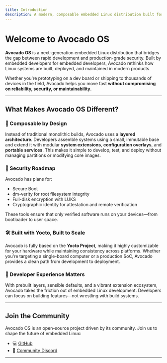 ```yaml
---
title: Introduction
description: A modern, composable embedded Linux distribution built for rapid development and secure deployment.
---
```


# Welcome to Avocado OS

**Avocado OS** is a next-generation embedded Linux distribution that bridges the gap between rapid development and production-grade security. Built by embedded developers for embedded developers, Avocado rethinks how Linux systems are built, deployed, and maintained in modern products.

Whether you're prototyping on a dev board or shipping to thousands of devices in the field, Avocado helps you move fast **without compromising on reliability, security, or maintainability**.

---

## What Makes Avocado OS Different?

### 🧩 Composable by Design
Instead of traditional monolithic builds, Avocado uses a **layered architecture**. Developers assemble systems using a small, immutable base and extend it with modular **system extensions**, **configuration overlays**, and **portable services**. This makes it simple to develop, test, and deploy without managing partitions or modifying core images.

### 🔐 Security Roadmap
Avocado has plans for:
- Secure Boot
- dm-verity for root filesystem integrity
- Full-disk encryption with LUKS
- Cryptographic identity for attestation and remote verification

These tools ensure that only verified software runs on your devices—from bootloader to user space.

### 🛠 Built with Yocto, Built to Scale
Avocado is fully based on the **Yocto Project**, making it highly customizable for your hardware while maintaining consistency across platforms. Whether you're targeting a single-board computer or a production SoC, Avocado provides a clean path from development to deployment.

### 🌱 Developer Experience Matters
With prebuilt layers, sensible defaults, and a vibrant extension ecosystem, Avocado takes the friction out of embedded Linux development. Developers can focus on building features—not wrestling with build systems.

---

## Join the Community

Avocado OS is an open-source project driven by its community. Join us to shape the future of embedded Linux:

- 💻 [GitHub](https://github.com/avocado-linux/meta-avocado)
- 💬 [Community Discord](https://discord.com/invite/rH77fKpKAj)

---
